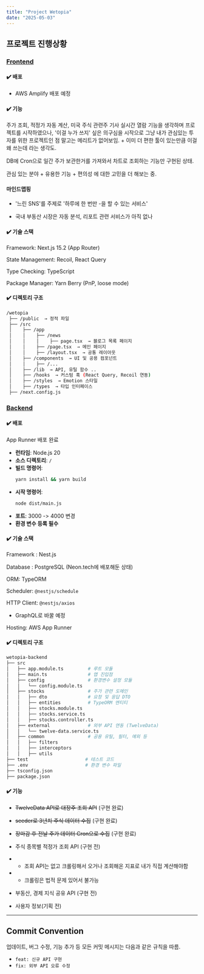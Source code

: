```yaml
---
title: "Project Wetopia"
date: "2025-05-03"
---
```


## 프로젝트 진행상황

### <u>Frontend</u>

#### ✔️ 배포

- AWS Amplify 배포 예정

#### ✔️ 기능

주가 조회, 적정가 자동 계산, 미국 주식 관련주 기사 실시간 열람 기능을 생각하며 프로젝트를 시작하였으나, '이걸 누가 쓰지' 싶은 의구심을 시작으로 그냥 내가 관심있는 투자를 위한 프로젝트인 점 말고는 메리트가 없어보임. + 이미 더 편한 툴이 있는만큼 이걸 왜 쓰는데 라는 생각도.

DB에 Cron으로 일간 주가 보관한거를 가져와서 차트로 조회하는 기능만 구현된 상태.

관심 있는 분야 + 유용한 기능 + 편의성 에 대한 고민을 더 해보는 중.

#### 마인드맵핑

- '느린 SNS'를 주제로 '하루에 한 번만 -을 할 수 있는 서비스'

- 국내 부동산 시장은 자동 분석, 리포트 관련 서비스가 아직 없나

#### ✔️ 기술 스택

Framework: Next.js 15.2 (App Router)

State Management: Recoil, React Query

Type Checking: TypeScript

Package Manager: Yarn Berry (PnP, loose mode)

#### ✔️ 디렉토리 구조

```bash
/wetopia
 ├── /public  → 정적 파일
 ├── /src
 │    ├── /app
 │    │    ├── /news
 │    │    │    ├── page.tsx  → 블로그 목록 페이지
 │    │    ├── /page.tsx  → 메인 페이지
 │    │    ├── /layout.tsx  → 공통 레이아웃
 │    ├── /components  → UI 및 공용 컴포넌트
 │    │    ├── /...
 │    ├── /lib  → API, 유틸 함수 ..
 │    ├── /hooks  → 커스텀 훅 (React Query, Recoil 연동)
 │    ├── /styles  → Emotion 스타일
 │    ├── /types  → 타입 인터페이스
 ├── /next.config.js
```

### <u>Backend</u>

#### ✔️ 배포

App Runner 배포 완료

- **런타임**: Node.js 20
- **소스 디렉토리**: `/`
- **빌드 명령어**:
  ```bash
  yarn install && yarn build
  ```
- **시작 명령어**:
  ```bash
  node dist/main.js
  ```
- **포트**: 3000 -> 4000 변경
- **환경 변수 등록 필수**

#### ✔️ 기술 스택

Framework : Nest.js

Database : PostgreSQL (Neon.tech에 배포해둔 상태)

ORM: TypeORM

Scheduler: `@nestjs/schedule`

HTTP Client: `@nestjs/axios`

- GraphQL로 바꿀 예정

Hosting: AWS App Runner

#### ✔️ 디렉토리 구조

```bash
wetopia-backend
├── src
│   ├── app.module.ts         # 루트 모듈
│   ├── main.ts               # 앱 진입점
│   ├── config                # 환경변수 설정 모듈
│   │   └── config.module.ts
│   ├── stocks                # 주가 관련 도메인
│   │   ├── dto               # 요청 및 응답 DTO
│   │   ├── entities          # TypeORM 엔티티
│   │   ├── stocks.module.ts
│   │   ├── stocks.service.ts
│   │   ├── stocks.controller.ts
│   ├── external              # 외부 API 연동 (TwelveData)
│   │   └── twelve-data.service.ts
│   ├── common                # 공용 유틸, 필터, 예외 등
│   │   ├── filters
│   │   ├── interceptors
│   │   ├── utils
├── test                     # 테스트 코드
├── .env                     # 환경 변수 파일
├── tsconfig.json
├── package.json
```

#### ✔️ 기능

- ~~TwelveData API로 대장주 조회 API~~ (구현 완료)

- ~~seeder로 3년치 주식 데이터 수집~~ (구현 완료)

- ~~장마감 후 전날 주가 데이터 Cron으로 수집~~ (구현 완료)

- 주식 종목별 적정가 조회 API (구현 전)

- - 조회 API는 없고 크롤링해서 오거나 조회해온 지표로 내가 직접 계산해야함

- - 크롤링은 법적 문제 있어서 불가능

- 부동산, 경제 지식 공유 API (구현 전)

- 사용자 정보(기획 전)

---

## Commit Convention

업데이트, 버그 수정, 기능 추가 등 모든 커밋 메시지는 다음과 같은 규칙을 따름.

- `feat: 신규 API 구현`
- `fix: 외부 API 오류 수정`
